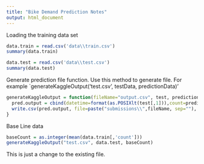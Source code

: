 ```yaml
---
title: "Bike Demand Prediction Notes"
output: html_document
---
```

Loading the training data set
```r
data.train = read.csv('data\\train.csv')
summary(data.train)

data.test = read.csv('data\\test.csv')
summary(data.test)
```

Generate prediction file function. Use this method to generate file.
For example `generateKaggleOutput('test.csv', testData, predictionData)'
```r
generateKaggleOutput = function(fileName="output.csv", test, prediction){
  pred.output = cbind(datetime=format(as.POSIXlt(test[,1])),count=prediction)
  write.csv(pred.output, file=paste("submissions\\",fileName, sep=""), row.names=FALSE)
}
```


Base Line data
```r
baseCount = as.integer(mean(data.train[,'count']))
generateKaggleOutput("test.csv", data.test, baseCount)

```


This is just a change to the existing file. 


